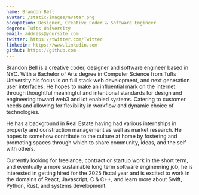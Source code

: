 ```yaml
---
name: Brandon Bell
avatar: /static/images/avatar.png
occupation: Designer, Creative Coder & Software Engineer
degree: Tufts University
email: address@yoursite.com
twitter: https://twitter.com/Twitter
linkedin: https://www.linkedin.com
github: https://github.com
---
```


Brandon Bell is a creative coder, designer and software engineer based in NYC. With a Bachelor of Arts degree in Computer Science from Tufts University his focus is on full stack web development, and next generation user interfaces. He hopes to make an influential mark on the internet through thoughtful meaningful and intentional standards for design and engineering toward web3 and iot enabled systems. Catering to customer needs and allowing for flexibility in workflow and dynamic choice of technologies.

He has a background in Real Estate having had various internships in property and construction management as well as market research. He hopes to somehow contribute to the culture at home by fostering and promoting spaces through which to share community, ideas, and the self with others.

Currently looking for freelance, contract or startup work in the short term, and eventually a more sustainable long term software engineering job, he is interested in getting hired for the 2025 fiscal year and is excited to work in the domains of React, Javascript, C & C++, and learn more about Swift, Python, Rust, and systems development.